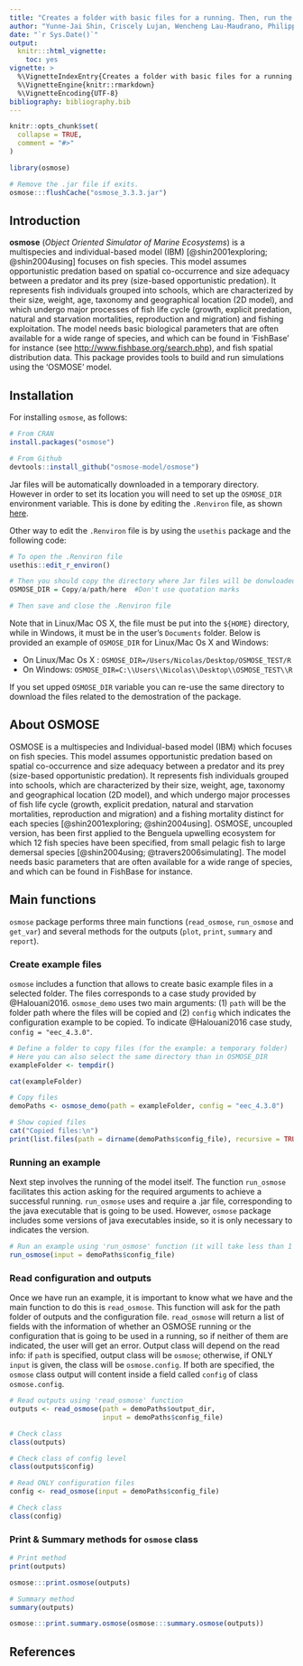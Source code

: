 ```yaml
---
title: "Creates a folder with basic files for a running. Then, run the model and read the outputs."
author: "Yunne-Jai Shin, Criscely Lujan, Wencheng Lau-Maudrano, Philippe Verley, Ricardo Oliveros-Ramos, Nicolas Barrier & Laure Velez (2020)"
date: "`r Sys.Date()`"
output:
  knitr:::html_vignette:
    toc: yes
vignette: >
  %\VignetteIndexEntry{Creates a folder with basic files for a running. Then, run the model and read the outputs.}
  %\VignetteEngine{knitr::rmarkdown}
  %\VignetteEncoding{UTF-8}
bibliography: bibliography.bib
---
```


```r
knitr::opts_chunk$set(
  collapse = TRUE,
  comment = "#>"
)
```

```r
library(osmose)
```

```r
# Remove the .jar file if exits.
osmose:::flushCache("osmose_3.3.3.jar")
```

## Introduction

**osmose** (*Object Oriented Simulator of Marine Ecosystems*) is a multispecies and individual-based model (IBM) [@shin2001exploring; @shin2004using] focuses on fish species. This model assumes opportunistic predation based on spatial co-occurrence and size adequacy between a predator and its prey (size-based opportunistic predation). It represents fish individuals grouped into schools, which are characterized by their size, weight, age, taxonomy and geographical location (2D model), and which undergo major processes of fish life cycle (growth, explicit predation, natural and starvation mortalities, reproduction and migration) and fishing exploitation. The model needs basic biological parameters that are often available for a wide range of species, and which can be found in 'FishBase' for instance (see <http://www.fishbase.org/search.php>), and fish spatial distribution data. This package provides tools to build and run simulations using the 'OSMOSE' model.


## Installation

For installing `osmose`, as follows:

```r
# From CRAN
install.packages("osmose")

# From Github
devtools::install_github("osmose-model/osmose")
```

Jar files will be automatically downloaded in a temporary directory. However in order to set its location you will need to set up the `OSMOSE_DIR` environment variable. This is done by editing the `.Renviron` file, as shown [here](https://cran.r-project.org/package=startup).

Other way to edit the `.Renviron` file is by using the `usethis` package and the following code:

```r
# To open the .Renviron file
usethis::edit_r_environ()

# Then you should copy the directory where Jar files will be donwloaded. For example:
OSMOSE_DIR = Copy/a/path/here  #Don't use quotation marks

# Then save and close the .Renviron file
```

Note that in Linux/Mac OS X, the file
must be put into the `${HOME}` directory, while in Windows, it must be in the user's `Documents` folder. Below is provided an example of `OSMOSE_DIR` for Linux/Mac Os X and Windows:

- On Linux/Mac Os X : `OSMOSE_DIR=/Users/Nicolas/Desktop/OSMOSE_TEST/R`
- On Windows: `OSMOSE_DIR=C:\\Users\\Nicolas\\Desktop\\OSMOSE_TEST\\R`

If you set upped `OSMOSE_DIR` variable you can re-use the same directory to download the files related to the demostration of the package.

## About OSMOSE
OSMOSE is a multispecies and Individual-based model (IBM) which focuses on fish species. This model assumes opportunistic predation based on spatial co-occurrence and size adequacy between a predator and its prey (size-based opportunistic predation). It represents fish individuals grouped into schools, which are characterized by their size, weight, age, taxonomy and geographical location (2D model), and which undergo major processes of fish life cycle (growth, explicit predation, natural and starvation mortalities, reproduction and migration) and a fishing mortality distinct for each species [@shin2001exploring; @shin2004using]. OSMOSE, uncoupled version, has been first applied to the Benguela upwelling ecosystem for which 12 fish species have been specified, from small pelagic fish to large demersal species [@shin2004using; @travers2006simulating]. The model needs basic parameters that are often available for a wide range of species, and which can be found in FishBase for instance.

## Main functions

`osmose` package performs three main functions (`read_osmose`, `run_osmose` and `get_var`) and several methods for the outputs (`plot`, `print`, `summary` and `report`). 

### Create example files
`osmose` includes a function that allows to create basic example files in a selected folder. The files corresponds to a case study provided by @Halouani2016. `osmose_demo` uses two main arguments: (1) `path` will be the folder path where the files will be copied and (2) `config` which indicates the configuration example to be copied. To indicate @Halouani2016 case study, `config = "eec_4.3.0"`.

```r
# Define a folder to copy files (for the example: a temporary folder)
# Here you can also select the same directory than in OSMOSE_DIR 
exampleFolder <- tempdir()

cat(exampleFolder)
```

```r
# Copy files
demoPaths <- osmose_demo(path = exampleFolder, config = "eec_4.3.0")
```

```r
# Show copied files
cat("Copied files:\n")
print(list.files(path = dirname(demoPaths$config_file), recursive = TRUE))
```

### Running an example
Next step involves the running of the model itself. The function `run_osmose` facilitates this action asking for the required arguments to achieve a successful running. `run_osmose` uses and require a .jar file, corresponding to the java executable that is going to be used. However, `osmose` package includes some versions of java executables inside, so it is only necessary to indicates the version.

```r
# Run an example using 'run_osmose' function (it will take less than 1 min)
run_osmose(input = demoPaths$config_file)
```

### Read configuration and outputs
Once we have run an example, it is important to know what we have and the main function to do this is `read_osmose`. This function will ask for the path folder of outputs and the configuration file. `read_osmose` will return a list of fields with the information of whether an OSMOSE running or the configuration that is going to be used in a running, so if neither of them are indicated, the user will get an error. Output class will depend on the read info: if `path` is specified, output class will be `osmose`; otherwise, if ONLY `input` is given, the class will be `osmose.config`. If both are specified, the `osmose` class output will content inside a field called `config` of class `osmose.config`.

```r
# Read outputs using 'read_osmose' function
outputs <- read_osmose(path = demoPaths$output_dir, 
                       input = demoPaths$config_file)

# Check class
class(outputs)

# Check class of config level
class(outputs$config)

# Read ONLY configuration files
config <- read_osmose(input = demoPaths$config_file)

# Check class
class(config)
```

### Print & Summary methods for `osmose` class
```r
# Print method
print(outputs)
```

```r
osmose:::print.osmose(outputs)
```

```r
# Summary method
summary(outputs)
```

```r
osmose:::print.summary.osmose(osmose:::summary.osmose(outputs))
```

## References
